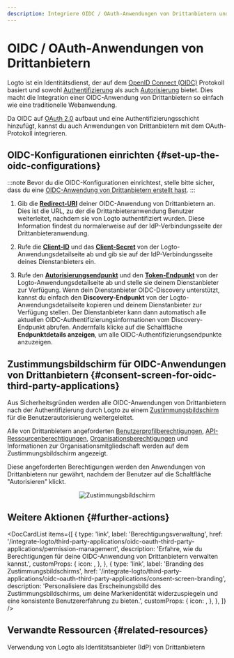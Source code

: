 ```yaml
---
description: Integriere OIDC / OAuth-Anwendungen von Drittanbietern und biete OAuth-Autorisierung mit einem Zustimmungsbildschirm.
---
```



# OIDC / OAuth-Anwendungen von Drittanbietern

Logto ist ein Identitätsdienst, der auf dem [OpenID Connect (OIDC)](https://auth.wiki/openid-connect) Protokoll basiert und sowohl [Authentifizierung](https://auth.wiki/authentication) als auch [Autorisierung](https://auth.wiki/authorization) bietet. Dies macht die Integration einer OIDC-Anwendung von Drittanbietern so einfach wie eine traditionelle Webanwendung.

Da OIDC auf [OAuth 2.0](https://auth.wiki/oauth-2.0) aufbaut und eine Authentifizierungsschicht hinzufügt, kannst du auch Anwendungen von Drittanbietern mit dem OAuth-Protokoll integrieren.

## OIDC-Konfigurationen einrichten \{#set-up-the-oidc-configurations}

:::note
Bevor du die OIDC-Konfigurationen einrichtest, stelle bitte sicher, dass du eine [OIDC-Anwendung von Drittanbietern erstellt hast](/quick-starts/third-party-oidc).
:::

1. Gib die [**Redirect-URI**](/integrate-logto/application-data-structure#redirect-uris) deiner OIDC-Anwendung von Drittanbietern an. Dies ist die URL, zu der die Drittanbieteranwendung Benutzer weiterleitet, nachdem sie von Logto authentifiziert wurden.
   Diese Information findest du normalerweise auf der IdP-Verbindungsseite der Drittanbieteranwendung.

2. Rufe die [**Client-ID**](/integrate-logto/application-data-structure#application-id) und das [**Client-Secret**](/integrate-logto/application-data-structure#application-secret) von der Logto-Anwendungsdetailseite ab und gib sie auf der IdP-Verbindungsseite deines Dienstanbieters ein.

3. Rufe den [**Autorisierungsendpunkt**](/integrate-logto/application-data-structure#authorization-endpoint) und den [**Token-Endpunkt**](/integrate-logto/application-data-structure#token-endpoint) von der Logto-Anwendungsdetailseite ab und stelle sie deinem Dienstanbieter zur Verfügung.
   Wenn dein Dienstanbieter OIDC-Discovery unterstützt, kannst du einfach den **Discovery-Endpunkt** von der Logto-Anwendungsdetailseite kopieren und deinem Dienstanbieter zur Verfügung stellen. Der Dienstanbieter kann dann automatisch alle aktuellen OIDC-Authentifizierungsinformationen vom Discovery-Endpunkt abrufen.
   Andernfalls klicke auf die Schaltfläche **Endpunktdetails anzeigen**, um alle OIDC-Authentifizierungsendpunkte anzuzeigen.

## Zustimmungsbildschirm für OIDC-Anwendungen von Drittanbietern \{#consent-screen-for-oidc-third-party-applications}

Aus Sicherheitsgründen werden alle OIDC-Anwendungen von Drittanbietern nach der Authentifizierung durch Logto zu einem [Zustimmungsbildschirm](/end-user-flows/consent-screen) für die Benutzerautorisierung weitergeleitet.

Alle von Drittanbietern angeforderten [Benutzerprofilberechtigungen](/integrate-logto/third-party-applications/oidc-oauth-third-party-applications/permission-management#user-permissions-user-profile-scopes), [API-Ressourcenberechtigungen](/integrate-logto/third-party-applications/oidc-oauth-third-party-applications/permission-management#api-resource-permissions-api-resource-scopes), [Organisationsberechtigungen](/integrate-logto/third-party-applications/oidc-oauth-third-party-applications/permission-management#organization-permissions-organization-scopes) und Informationen zur Organisationsmitgliedschaft werden auf dem Zustimmungsbildschirm angezeigt.

Diese angeforderten Berechtigungen werden den Anwendungen von Drittanbietern nur gewährt, nachdem der Benutzer auf die Schaltfläche "Autorisieren" klickt.

<center>
  <img src="/img/assets/consent-screen.webp" alt="Zustimmungsbildschirm" width={500} />
</center>

## Weitere Aktionen \{#further-actions}

<DocCardList
  items={[
    {
      type: 'link',
      label: 'Berechtigungsverwaltung',
      href: '/integrate-logto/third-party-applications/oidc-oauth-third-party-applications/permission-management',
      description:
        'Erfahre, wie du Berechtigungen für deine OIDC-Anwendung von Drittanbietern verwalten kannst.',
      customProps: {
        icon: <AuthorizationIcon width={20} height={20} />,
      },
    },
    {
      type: 'link',
      label: 'Branding des Zustimmungsbildschirms',
      href: '/integrate-logto/third-party-applications/oidc-oauth-third-party-applications/consent-screen-branding',
      description:
        'Personalisiere das Erscheinungsbild des Zustimmungsbildschirms, um deine Markenidentität widerzuspiegeln und eine konsistente Benutzererfahrung zu bieten.',
      customProps: {
        icon: <CustomizationIcon width={20} height={20} />,
      },
    },
  ]}
/>

## Verwandte Ressourcen \{#related-resources}

<Url href="https://blog.logto.io/logto-as-idp">
  Verwendung von Logto als Identitätsanbieter (IdP) von Drittanbietern
</Url>
